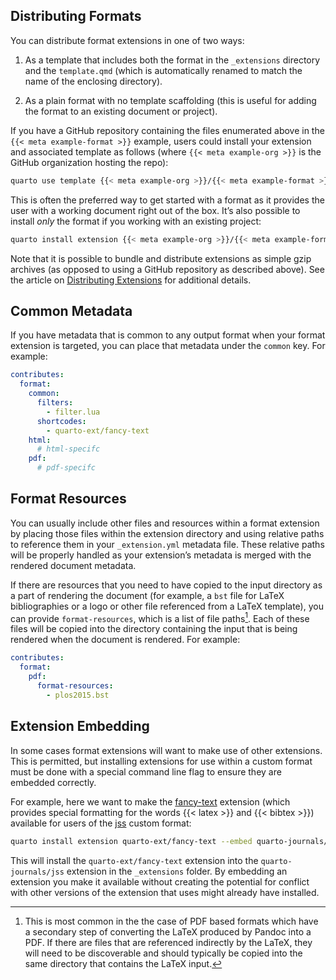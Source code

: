 ## Distributing Formats

You can distribute format extensions in one of two ways:

1.  As a template that includes both the format in the `_extensions` directory and the `template.qmd` (which is automatically renamed to match the name of the enclosing directory).

2.  As a plain format with no template scaffolding (this is useful for adding the format to an existing document or project).

If you have a GitHub repository containing the files enumerated above in the `{{< meta example-format >}}` example, users could install your extension and associated template as follows (where `{{< meta example-org >}}` is the GitHub organization hosting the repo):

```.bash
quarto use template {{< meta example-org >}}/{{< meta example-format >}}
```

This is often the preferred way to get started with a format as it provides the user with a working document right out of the box. It's also possible to install *only* the format if you working with an existing project:

```.bash
quarto install extension {{< meta example-org >}}/{{< meta example-format >}}
```

Note that it is possible to bundle and distribute extensions as simple gzip archives (as opposed to using a GitHub repository as described above). See the article on [Distributing Extensions](../extensions/distributing.qmd) for additional details.


## Common Metadata

If you have metadata that is common to any output format when your format extension is targeted, you can place that metadata under the `common` key. For example:

``` yaml
contributes:
  format:
    common:
      filters:
        - filter.lua
      shortcodes:
        - quarto-ext/fancy-text
    html:
      # html-specifc
    pdf:
      # pdf-specifc
```

## Format Resources

You can usually include other files and resources within a format extension by placing those files within the extension directory and using relative paths to reference them in your `_extension.yml` metadata file. These relative paths will be properly handled as your extension's metadata is merged with the rendered document metadata.

If there are resources that you need to have copied to the input directory as a part of rendering the document (for example, a `bst` file for LaTeX bibliographies or a logo or other file referenced from a LaTeX template), you can provide `format-resources`, which is a list of file paths[^_formats-common-1]. Each of these files will be copied into the directory containing the input that is being rendered when the document is rendered. For example:

```yaml
contributes:
  format:
    pdf:
      format-resources:
        - plos2015.bst
```

## Extension Embedding

In some cases format extensions will want to make use of other extensions. This is permitted, but installing extensions for use within a custom format must be done with a special command line flag to ensure they are embedded correctly.

For example, here we want to make the [fancy-text](https://github.com/quarto-ext/fancy-text) extension (which provides special formatting for the words {{< latex >}} and {{< bibtex >}}) available for users of the [jss](https://github.com/quarto-journals/jss) custom format:

```.bash
quarto install extension quarto-ext/fancy-text --embed quarto-journals/jss
```

This will install the `quarto-ext/fancy-text` extension into the `quarto-journals/jss` extension in the `_extensions` folder. By embedding an extension you make it available without creating the potential for conflict with other versions of the extension that uses might already have installed.

[^_formats-common-1]: This is most common in the the case of PDF based formats which have a secondary step of converting the LaTeX produced by Pandoc into a PDF. If there are files that are referenced indirectly by the LaTeX, they will need to be discoverable and should typically be copied into the same directory that contains the LaTeX input.
